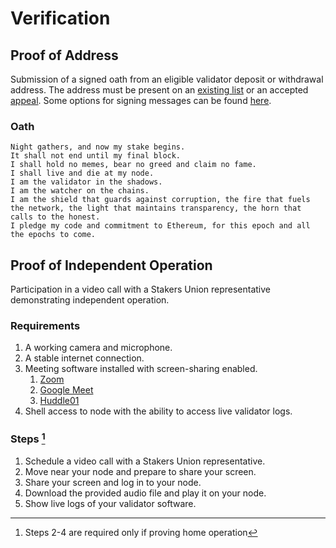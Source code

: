 # Verification

## Proof of Address

Submission of a signed oath from an eligible validator deposit or withdrawal address. The address must be present on an [existing list](/membership/existing_lists) or an accepted [appeal](/membership/existing_lists/appeals). Some options for signing messages can be found [here](/membership/new_list/verification/signing).

### Oath

```text copy
Night gathers, and now my stake begins.
It shall not end until my final block.
I shall hold no memes, bear no greed and claim no fame.
I shall live and die at my node.
I am the validator in the shadows.
I am the watcher on the chains.
I am the shield that guards against corruption, the fire that fuels the network, the light that maintains transparency, the horn that calls to the honest.
I pledge my code and commitment to Ethereum, for this epoch and all the epochs to come.
```

## Proof of Independent Operation

Participation in a video call with a Stakers Union representative demonstrating independent operation.

### Requirements

1. A working camera and microphone.
2. A stable internet connection.
3. Meeting software installed with screen-sharing enabled.
   1. [Zoom](https://zoom.us/)
   2. [Google Meet](https://meet.google.com/)
   3. [Huddle01](https://huddle01.com/)
4. Shell access to node with the ability to access live validator logs.

### Steps [^1]

1. Schedule a video call with a Stakers Union representative.
2. Move near your node and prepare to share your screen.
3. Share your screen and log in to your node.
4. Download the provided audio file and play it on your node.
5. Show live logs of your validator software.

[^1]: Steps 2-4 are required only if proving home operation
